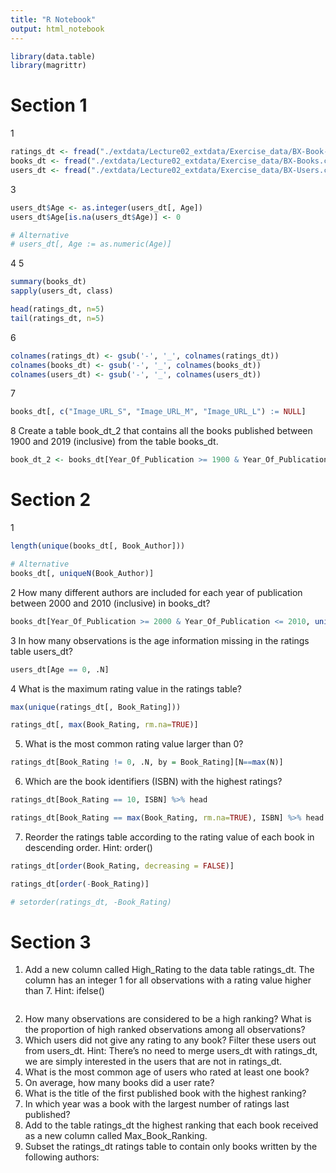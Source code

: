 ```yaml
---
title: "R Notebook"
output: html_notebook
---
```


```r
library(data.table)
library(magrittr)
```
# Section 1
1
```r
ratings_dt <- fread("./extdata/Lecture02_extdata/Exercise_data/BX-Book-Ratings.csv")
books_dt <- fread("./extdata/Lecture02_extdata/Exercise_data/BX-Books.csv")
users_dt <- fread("./extdata/Lecture02_extdata/Exercise_data/BX-Users.csv")
```

3
```r
users_dt$Age <- as.integer(users_dt[, Age])
users_dt$Age[is.na(users_dt$Age)] <- 0

# Alternative
# users_dt[, Age := as.numeric(Age)]

```
4 5
```r
summary(books_dt)
sapply(users_dt, class)

head(ratings_dt, n=5)
tail(ratings_dt, n=5)
```
6
```r
colnames(ratings_dt) <- gsub('-', '_', colnames(ratings_dt))  
colnames(books_dt) <- gsub('-', '_', colnames(books_dt))  
colnames(users_dt) <- gsub('-', '_', colnames(users_dt))  
```

7
```r
books_dt[, c("Image_URL_S", "Image_URL_M", "Image_URL_L") := NULL]
```

8
Create a table book_dt_2 that contains all the books published between 1900 and 2019 (inclusive) from
the table books_dt.
```r
book_dt_2 <- books_dt[Year_Of_Publication >= 1900 & Year_Of_Publication <= 2019]
```

# Section 2
1
```r
length(unique(books_dt[, Book_Author]))

# Alternative
books_dt[, uniqueN(Book_Author)]
```

2
How many different authors are included for each year of publication between 2000 and 2010 (inclusive)
in books_dt?
```r
books_dt[Year_Of_Publication >= 2000 & Year_Of_Publication <= 2010, uniqueN(Book_Author), by=Year_Of_Publication]
```

3
In how many observations is the age information missing in the ratings table users_dt?
```r
users_dt[Age == 0, .N]
```

4
What is the maximum rating value in the ratings table?
```r
max(unique(ratings_dt[, Book_Rating]))

ratings_dt[, max(Book_Rating, rm.na=TRUE)]
```

5. What is the most common rating value larger than 0?
```r
ratings_dt[Book_Rating != 0, .N, by = Book_Rating][N==max(N)]
```

6. Which are the book identifiers (ISBN) with the highest ratings?
```r
ratings_dt[Book_Rating == 10, ISBN] %>% head

ratings_dt[Book_Rating == max(Book_Rating, rm.na=TRUE), ISBN] %>% head
```

7. Reorder the ratings table according to the rating value of each book in descending order. Hint: order()
```r
ratings_dt[order(Book_Rating, decreasing = FALSE)]

ratings_dt[order(-Book_Rating)]

# setorder(ratings_dt, -Book_Rating)
```

# Section 3
1. Add a new column called High_Rating to the data table ratings_dt. The column has an integer 1 for
all observations with a rating value higher than 7. Hint: ifelse()
```r

```

2. How many observations are considered to be a high ranking? What is the proportion of high ranked
observations among all observations?
3. Which users did not give any rating to any book? Filter these users out from users_dt. Hint: There’s no
need to merge users_dt with ratings_dt, we are simply interested in the users that are not in ratings_dt.
4. What is the most common age of users who rated at least one book?
5. On average, how many books did a user rate?
6. What is the title of the first published book with the highest ranking?
7. In which year was a book with the largest number of ratings last published?
8. Add to the table ratings_dt the highest ranking that each book received as a new column called
Max_Book_Ranking.
9. Subset the ratings_dt ratings table to contain only books written by the following authors:






